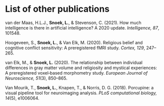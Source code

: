 # List of other publications {-}
\chaptermark{List of other publications}

van der Maas, H.L.J., **Snoek, L.**, & Stevenson, C. (2021). How much intelligence is there in artificial intelligence? A 2020 update. _Intelligence, 87_, 101548.

Hoogeveen, S., **Snoek, L.**, & Van Elk, M. (2020). Religious belief and cognitive conflict sensitivity: A preregistered fMRI study. _Cortex, 129_, 247--265.

van Elk, M., & **Snoek, L.** (2020). The relationship between individual differences in gray matter volume and religiosity and mystical experiences: A preregistered voxel‐based morphometry study. _European Journal of Neuroscience, 51_(3), 850--865.

Van Mourik, T., **Snoek, L.**, Knapen, T., & Norris, D. G. (2018). Porcupine: a visual pipeline tool for neuroimaging analysis. _PLoS computational biology, 14_(5), e1006064.

\normalsize
\setlength{\parindent}{1.5em}